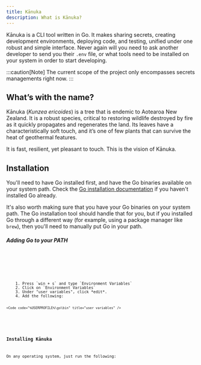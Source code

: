 ```yaml
---
title: Kānuka
description: What is Kānuka?
---
```


Kānuka is a CLI tool written in Go. It makes sharing secrets, creating
development environments, deploying code, and testing, unified under one robust
and simple interface. Never again will you need to ask another developer to send
you their `.env` file, or what tools need to be installed on your system in
order to start developing.

:::caution[Note]
The current scope of the project only encompasses secrets managements right now.
:::

## What’s with the name?

Kānuka (<i>Kunzea ericoides</i>) is a tree that is endemic to Aotearoa New
Zealand. It is a robust species, critical to restoring wildlife destroyed by
fire as it quickly propagates and regenerates the land. Its leaves have a
characteristically soft touch, and it’s one of few plants that can survive the
heat of geothermal features.

It is fast, resilient, yet pleasant to touch. This is the vision of Kānuka.

## Installation

You'll need to have Go installed first, and have the Go binaries available on
your system path. Check the [Go installation documentation](https://go.dev/doc/install)
if you haven't installed Go already.

It's also worth making sure that you have your Go binaries on your system path.
The Go installation tool should handle that for you, but if you installed Go
through a different way (for example, using a package manager like `brew`),
then you'll need to manually put Go in your path.

##### Adding Go to your PATH


<Tabs>
  <TabItem label="Linux">
    <Code
      code="# add the following line to your `~/.bashrc`
      export PATH=$HOME/go/bin:$PATH"
      lang="bash"
      title="~/.bashrc"
    />
  </TabItem>
  <TabItem label="macOS">
    <Code
      code="# add the following line to your `~/.zshrc`
      export PATH=$HOME/go/bin:$PATH"
      lang="zsh"
      title="~/.zshrc"
    />
  </TabItem>
  <TabItem label="Windows">
    1. Press `win + s` and type `Environment Variables`
    2. Click on `Environment Variables`
    3. Under "user variables", click *edit*.
    4. Add the following:

    <Code code="%USERPROFILE%\go\bin" title="user variables" />

  </TabItem>
</Tabs>

### Installing Kānuka

On any operating system, just run the following:


<Code
  code="go install github.com/PolarWolf314/kanuka@latest"
  lang="bash"
/>
